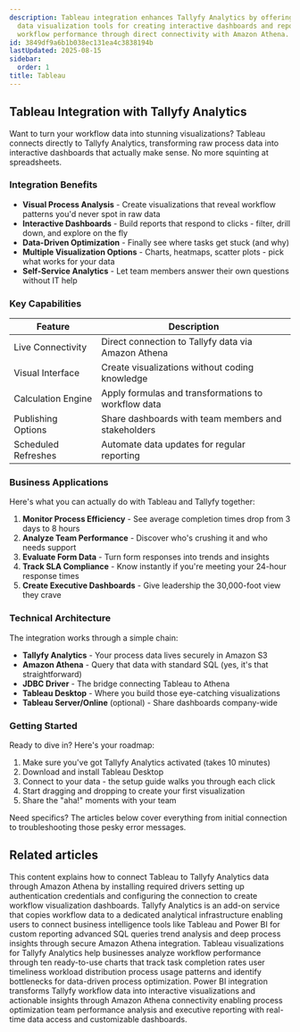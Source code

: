 ```yaml
---
description: Tableau integration enhances Tallyfy Analytics by offering extensive
  data visualization tools for creating interactive dashboards and reports to analyze
  workflow performance through direct connectivity with Amazon Athena.
id: 3849df9a6b1b038ec131ea4c3838194b
lastUpdated: 2025-08-15
sidebar:
  order: 1
title: Tableau
---
```


## Tableau Integration with Tallyfy Analytics

Want to turn your workflow data into stunning visualizations? Tableau connects directly to Tallyfy Analytics, transforming raw process data into interactive dashboards that actually make sense. No more squinting at spreadsheets.

### Integration Benefits

- **Visual Process Analysis** - Create visualizations that reveal workflow patterns you'd never spot in raw data
- **Interactive Dashboards** - Build reports that respond to clicks - filter, drill down, and explore on the fly
- **Data-Driven Optimization** - Finally see where tasks get stuck (and why)
- **Multiple Visualization Options** - Charts, heatmaps, scatter plots - pick what works for your data
- **Self-Service Analytics** - Let team members answer their own questions without IT help

### Key Capabilities

| Feature | Description |
|---------|-------------|
| Live Connectivity | Direct connection to Tallyfy data via Amazon Athena |
| Visual Interface | Create visualizations without coding knowledge |
| Calculation Engine | Apply formulas and transformations to workflow data |
| Publishing Options | Share dashboards with team members and stakeholders |
| Scheduled Refreshes | Automate data updates for regular reporting |

### Business Applications

Here's what you can actually do with Tableau and Tallyfy together:

1. **Monitor Process Efficiency** - See average completion times drop from 3 days to 8 hours
2. **Analyze Team Performance** - Discover who's crushing it and who needs support
3. **Evaluate Form Data** - Turn form responses into trends and insights
4. **Track SLA Compliance** - Know instantly if you're meeting your 24-hour response times
5. **Create Executive Dashboards** - Give leadership the 30,000-foot view they crave

### Technical Architecture

The integration works through a simple chain:

- **Tallyfy Analytics** - Your process data lives securely in Amazon S3
- **Amazon Athena** - Query that data with standard SQL (yes, it's that straightforward)
- **JDBC Driver** - The bridge connecting Tableau to Athena
- **Tableau Desktop** - Where you build those eye-catching visualizations
- **Tableau Server/Online** (optional) - Share dashboards company-wide

### Getting Started

Ready to dive in? Here's your roadmap:

1. Make sure you've got Tallyfy Analytics activated (takes 10 minutes)
2. Download and install Tableau Desktop
3. Connect to your data - the setup guide walks you through each click
4. Start dragging and dropping to create your first visualization
5. Share the "aha!" moments with your team

Need specifics? The articles below cover everything from initial connection to troubleshooting those pesky error messages.


<PageTree />


## Related articles
<CardGrid>
<LinkTitleCard header="<b>Tableau > Connect Tableau to Tallyfy</b>" href="/products/pro/integrations/analytics/tableau/how-can-i-connect-tableau-to-my-tallyfy-data/" > This content explains how to connect Tableau to Tallyfy Analytics data through Amazon Athena by installing required drivers setting up authentication credentials and configuring the connection to create workflow visualization dashboards. </LinkTitleCard>
<LinkTitleCard header="<b>Integrations > Tallyfy analytics</b>" href="/products/pro/integrations/analytics/" > Tallyfy Analytics is an add-on service that copies workflow data to a dedicated analytical infrastructure enabling users to connect business intelligence tools like Tableau and Power BI for custom reporting advanced SQL queries trend analysis and deep process insights through secure Amazon Athena integration. </LinkTitleCard>
<LinkTitleCard header="<b>Tableau > Sample Tableau visualizations</b>" href="/products/pro/integrations/analytics/tableau/sample-tableau-visualizations/" > Tableau visualizations for Tallyfy Analytics help businesses analyze workflow performance through ten ready-to-use charts that track task completion rates user timeliness workload distribution process usage patterns and identify bottlenecks for data-driven process optimization. </LinkTitleCard>
<LinkTitleCard header="<b>Analytics > Power BI</b>" href="/products/pro/integrations/analytics/powerbi/" > Power BI integration transforms Tallyfy workflow data into interactive visualizations and actionable insights through Amazon Athena connectivity enabling process optimization team performance analysis and executive reporting with real-time data access and customizable dashboards. </LinkTitleCard>
</CardGrid>